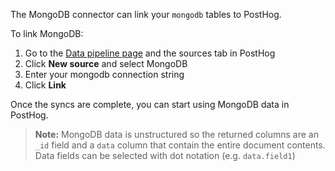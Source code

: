 The MongoDB connector can link your `mongodb` tables to PostHog.

To link MongoDB:

1. Go to the [Data pipeline page](https://us.posthog.com/pipeline/sources) and the sources tab in PostHog
2. Click **New source** and select MongoDB
3. Enter your mongodb connection string
4. Click **Link**

Once the syncs are complete, you can start using MongoDB data in PostHog.

> **Note:** MongoDB data is unstructured so the returned columns are an `_id` field and a `data` column that contain the entire document contents. Data fields can be selected with dot notation (e.g. `data.field1`)


<InboundIpAddresses />